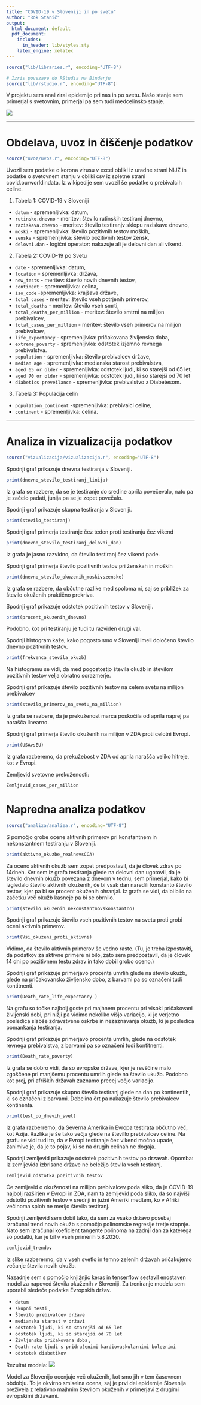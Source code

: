 ```yaml
---
title: "COVID-19 v Sloveniji in po svetu"
author: "Rok Stanič"
output:
  html_document: default
  pdf_document:
    includes:
      in_header: lib/styles.sty
    latex_engine: xelatex
---
```


```r
source("lib/libraries.r", encoding="UTF-8")
```

```r
# Izris povezave do RStudia na Binderju
source("lib/rstudio.r", encoding="UTF-8")
```


V projektu sem analiziral epidemijo pri nas in po svetu. Našo stanje sem primerjal s svetovnim, primerjal pa sem tudi medcelinsko stanje.

![](slike/COVID.jpeg)

***

# Obdelava, uvoz in čiščenje podatkov

```r
source("uvoz/uvoz.r", encoding="UTF-8")
```
Uvozil sem podatke o korona virusu v excel obliki iz uradne strani NIJZ in podatke o svetovnem stanju v obliki csv iz spletne strani covid.ourworldindata. Iz wikipedije sem uvozil še podatke o prebivalcih celine.

1. Tabela 1: COVID-19 v Sloveniji 
  - `datum` - spremenljivka: datum,
  - `rutinsko.dnevno` - meritev: število rutinskih testiranj dnevno,
  - `raziskava.dnevno` - meritev: število  testiranjv sklopu raziskave dnevno,
  - `moski` - spremenljivka: število pozitivnih testov moških,
  - `zenske` - spremenljivka: število pozitivnih testov žensk,
  - `delovni.dan` - logični operator: nakazuje ali je delovni dan ali vikend.
  
2. Tabela 2: COVID-19 po Svetu 
  - `date` - spremenljivka: datum,
  - `location` - spremenljivka: država,
  - `new_tests` - meritev: število novih dnevnih testov,
  - `continent` - spremenljivka: celina,
  - `iso_code` -spremenljivka: krajšava države,
  - `total cases` - meritev: število vseh potrjenih primerov,
  - `total_deaths` - meritev: število vseh smrti,
  - `total_deaths_per_million` - meritev: število smtrni na milijon prebivalcev,
  - `total_cases_per_million` - meritev: število vseh primerov na milijon prebivalcev,
  - `life_expectancy` - spremenljivka: pričakovana življenska doba,
  - `extreme_poverty` - spremenljivka: odstotek izjemno revnega prebivalstva.
  - `population` - spremenljivka: število prebivalcev države,
  - `median age` - spremenljivka: medianska starost prebivalstva,
  - `aged 65 or older` - spremenljivka: odstotek ljudi, ki so starejši od 65 let,
  - `aged 70 or older` - spremenljivka: odstotek ljudi, ki so starejši od 70 let
  - `diabetics preveilance` - spremenljivka: prebivalstvo z Diabetesom.
3. Tabela 3: Populacija celin
  - `population_continent` -spremenljivka: prebivalci celine,
  - `continent` - spremenljivka: celina.

***

# Analiza in vizualizacija podatkov

```r
source("vizualizacija/vizualizacija.r", encoding="UTF-8")
```

Spodnji graf prikazuje dnevna testiranja v Sloveniji.

```r
print(dnevno_stevilo_testiranj_linija)
```
Iz grafa se razbere, da se je testiranje do sredine aprila povečevalo, nato pa je začelo padati, junija pa se je zopet povečalo.


Spodnji graf prikazuje skupna testiranja v Sloveniji. 

```r
print(stevilo_testiranj)
```


Spodnji graf primerja testiranje čez teden proti testiranju čez vikend

```r
print(dnevno_stevilo_testiranj_delovni_dan)
```

Iz grafa je jasno razvidno, da število testiranj čez vikend pade.


Spodnji graf primerja število pozitivnih testov pri ženskah in moških 

```r
print(dnevno_stevilo_okuzenih_moskivszenske)
```
Iz grafa se razbere, da občutne razlike med spoloma ni, saj se približek za število okuženih praktično prekriva.


Spodnji graf prikazuje odstotek pozitivnih testov v Sloveniji.

```r
print(procent_okuzenih_dnevno)
```

Podobno, kot pri testiranju je tudi tu razviden drugi val.


Spodnji histogram kaže, kako pogosto smo v Sloveniji imeli določeno število dnevno pozitivnih testov.

```r
print(frekvenca_stevila_okuzb)
```


Na histogramu se vidi, da med pogostostjo števila okužb in številom pozitivnih testov velja obratno sorazmerje.


Spodnji graf prikazuje število pozitivnih testov na celem svetu na milijon prebivalcev

```r
print(stevilo_primerov_na_svetu_na_million)
```


Iz grafa se razbere, da je prekuženost marca poskočila od aprila naprej pa narašča linearno.


Spodnji graf primerja število okuženih na milijon v ZDA proti celotni Evropi.

```r
print(USAvsEU)
```

Iz grafa razberemo, da prekužebost v ZDA od aprila narašča veliko hitreje, kot v Evropi.


Zemljevid svetovne prekuženosti:
```r
Zemljevid_cases_per_million
```

# Napredna analiza podatkov

```r
source("analiza/analiza.r", encoding="UTF-8")
```
S pomočjo grobe ocene aktivnih primerov pri konstantnem in nekonstantnem testiranju v Sloveniji.

```r
print(aktivne_okuzbe_realnevsCCA)
```


Za oceno aktivnih okužb sem zopet predpostavil, da je človek zdrav po 14dneh. Ker sem iz grafa testiranja glede na delovni dan ugotovil, da je število dnevnih okužb povezana z dnevom v tednu, sem primerjal, kako bi izgledalo število aktivnih okuženih, če bi vsak dan naredili konstanto število testov, kjer pa bi se procent okuženih ohranjal. 
Iz grafa se vidi, da bi bilo na začetku več okužb kasneje pa bi se obrnilo.

```r
print(stevilo_okuzenih_nekonstantnovskonstantno)
```
Spodnji graf prikazuje število vseh pozitivnih testov na svetu proti grobi oceni aktivnih primerov.

```r
print(Vsi_okuzeni_proti_aktivni)
```
Vidimo, da število aktivnih primerov še vedno raste. (Tu, je treba izpostaviti, da podatkov za aktivne primere ni bilo, zato sem predpostavil, da je človek 14 dni po pozitivnem testu zdrav in tako dobil grobo oceno.)

Spodnji graf prikazuje primerjavo procenta umrlih glede na število ukužb, glede na pričakovansko življensko dobo, z barvami pa so označeni tudi kontitnenti.

```r
print(Death_rate_life_expectancy )
```
Na grafu so točke najbolj goste pri majhnem procentu pri visoki pričakovani življenski dobi, pri nižji pa vidimo nekoliko višjo variacijo, ki je verjetno posledica slabše zdravstvene oskrbe in nezaznavanja okužb, ki je posledica pomankanja testiranja.


Spodnji graf prikazuje primerjavo procenta umrlih, glede na odstotek revnega prebivalstva, z barvami pa so označeni tudi kontitnenti.

```r
print(Death_rate_poverty)
```

Iz grafa se dobro vidi, da so evropske države, kjer je revščine malo zgoščene pri manjšemu procentu umrlih glede na število ukužb. Podobno kot prej, pri afriških državah zaznamo precej večjo variacijo.


Spodnji graf prikazuje skupno število testiranj glede na dan po kontinentih, ki so označeni z barvami. Debelina črt pa nakazuje število prebivalcev kontinenta.

```r
print(test_po_dnevih_svet)
```

Iz grafa razberremo, da Severna Amerika in Evropa testirata občutno več, kot Azija. Razlika je še tako večja glede na števillo prebivalcev celine. Na grafu se vidi tudi to, da v Evropi testiranje čez vikend močno upade, zanimivo je, da je to pojav, ki se na drugih celinah ne dogaja.

Spodnji zemljevid prikazuje odstotek pozitivnih testov po drzavah.
Opomba: Iz zemljevida izbrisane države ne beležijo števila vseh testiranj.

```r
zemljevid_odstotka_pozitivnih_testov
```
Če zemljevid o okuženosti na milijon prebivalcev poda sliko, da je COVID-19 najbolj razširjen v Evropi in ZDA, nam ta zemljevid poda sliko, da so najvišji odstotki pozitivnih testov v srednji in južni Ameriki medtem, ko v Afriki večinoma sploh ne merijo števila testiranj. 

Spodnji zemljevid sem dobil tako, da sem za vsako državo posebaj izračunal trend novih okužb s pomočjo polinomske regresije tretje stopnje.
Nato sem izračunal koeficient tangente polinoma na zadnji dan za katerega so podatki, kar je bil v vseh primerih 5.8.2020. 

```r
zemljevid_trendov
```
Iz slike razberermo, da v vseh svetlo in temno zelenih državah pričakujemo večanje števila novih okužb.

Nazadnje sem s pomočjo knjižnjic keras in tenserflow sestavil enostaven model za napoved števila okuženih v Sloveniji. 
Za treniranje modela sem uporabil sledeče podatke Evropskih držav.
  
  - `datum`
  - `skupni testi` ,
  - `Število prebivalcev države`
  - `medianska starost v državi`
  - `odstotek ljudi, ki so starejši od 65 let`
  - `odstotek ljudi, ki so starejši od 70 let`
  - `Življenska pričakovana doba` ,
  - `Death rate ljudi s pridruženimi kardiovaskularnimi boleznimi`
  - `odstotek diabetikov` 

Rezultat modela:
![](slike/Rplot.png)


Model za Slovenijo ocenjuje več okuženih, kot smo jih v tem časovnem obdobju.
To je okvirno smiselna ocena, saj je prvi del epidemije Slovenija preživela z relativno majhnim številom okuženih v primerjavi z drugimi evropskimi državami.

